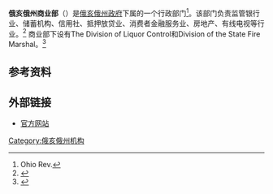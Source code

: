 '''俄亥俄州商业部'''（{{lang-en|Ohio Department of Commerce}}）是[[俄亥俄州政府|俄亥俄州政府]]下属的一个行政部门<ref>Ohio Rev. </ref>。该部门负责监管银行业、储蓄机构、信用社、抵押放贷业、消费者金融服务业、房地产、有线电视等行业。<ref name="about">{{Cite web|title = Ohio Department of Commerce|publisher = Ohio Department of Commerce|accessdate = 14 April 2014|url = http://www.com.ohio.gov|archive-date = 2015-09-05|archive-url = https://web.archive.org/web/20150905072546/http://www.com.ohio.gov/}}</ref> 商业部下设有The Division of Liquor Control和Division of the State Fire Marshal。<ref name="about">{{Cite web|title = Ohio Department of Commerce|publisher = Ohio Department of Commerce|accessdate = 14 April 2014|url = http://www.com.ohio.gov}}</ref>

== 参考资料 ==
{{Reflist}}

== 外部链接 ==
* [http://www.com.ohio.gov/ 官方网站]{{Wayback|url=http://www.com.ohio.gov/ |date=20150905072546 }}
{{模板:Ohio-stub}}

{{Ohio state agencies}}

[[Category:俄亥俄州机构|Category:俄亥俄州机构]]